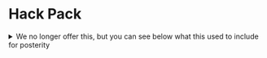 # Hack Pack

<details> <summary>We no longer offer this, but you can see below what this used to include for posterity</summary>

The Hack Pack is GitHub’s Student Developer Pack, given instantly & for free to all Hack Clubbers. When you register, you can get a pack of Hack Club stickers mailed to you!

## How to redeem

1. Go to [hack.af/pack](https://hack.af/pack)
2. Sign in with your GitHub account
3. List what Hack Club/hackathon you’re a part of
4. Add your address if you want stickers (optional)
5. Click Submit & you’ll be redirected to GitHub
6. Profit! You’ll know you’ve got it when GitHub emails you confirmation.
</details>
